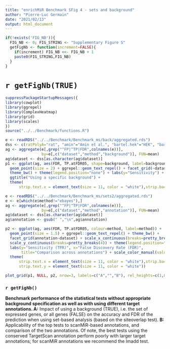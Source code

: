 ```yaml
---
title: "enrichMiR Benchmark SFig 4 - sets and background"
author: "Pierre-Luc Germain"
date: "2021/02/13"
output: html_document
---
```



```r
if(!exists('FIG_NB')){
  FIG_NB <- 0; FIG_STRING <- "Supplementary Figure S"
  getFigNb <- function(increment=FALSE){
    if(increment) FIG_NB <<- FIG_NB + 1
    paste0(FIG_STRING,FIG_NB)
  }
}
```

# `r getFigNb(TRUE)`

```r
suppressPackageStartupMessages({
library(cowplot)
library(ggrepel)
library(ComplexHeatmap)
library(grid)
library(scales)
})
source("../../Benchmark/functions.R")
```

```r
e <- readRDS("../../Benchmark/Benchmark_ms/back/aggregated.rds")
dss <- c(ratPolyA="rat", "amin"="Amin et al.", "bartel.hek"="HEK", "bartel.hela"="HeLa")
ag <- aggregate(e[,grep("^FP|^TP|FDR",colnames(e))], 
                by=e[,c("dataset","method","background")], FUN=mean)
ag$dataset <- dss[as.character(ag$dataset)]
p1 <- ggplot(ag, aes(FDR, TP.atFDR05, shape=background, label=background)) + 
  geom_point(size = 2) + ggrepel::geom_text_repel() + facet_grid(~dataset) +
  theme_bw() + theme(legend.position="none") + labs(y="Sensitivity") +
  ggtitle("Using a specific background") +
  theme(
      strip.text.x = element_text(size = 11, color = "white"),strip.background = element_rect(color="black", fill="black"))

e <- readRDS("../../Benchmark/Benchmark_ms/sets2/aggregated.rds")
e <- e[which(e$method!="ebayes"),]
ag <- aggregate(e[,grep("^FP|^TP|FDR",colnames(e))], 
                by=e[,c("dataset","method","annotation")], FUN=mean)
ag$dataset <- dss[as.character(ag$dataset)]
ag$annotation <- gsub(" ","\n",ag$annotation)

p2 <- ggplot(ag, aes(FDR, TP.atFDR05, colour=method, label=method)) + 
  geom_point(size = 1.5) + ggrepel::geom_text_repel() + theme_bw() + 
  facet_grid(annotation~dataset) + scale_x_continuous(breaks=pretty_breaks(4)) + 
  scale_y_continuous(breaks=pretty_breaks(4)) + theme(legend.position="none") +
  labs(y="Sensitivity (TPR)", x="False Discovery Rate (FDR)", 
       title="Comparison across annotations") + scale_color_manual(values = c("#E65D2FFF","#A92E5EFF","#000004FF"))  +
  theme(
      strip.text.x = element_text(size = 11, color = "white"),strip.background = element_rect(color="black", fill="black"),
      strip.text.y = element_text(size = 11, color = "white"))

plot_grid(p1, NULL, p2, nrow=3, labels=c("A","","B"), rel_heights=c(1,0.1,2.2), scale=c(0.93,0.95))
```


### `r getFigNb()`

**Benchmark performance of the statistical tests without appropriate background specification as well as with using different target annotations. A:** Impact of using a background (TRUE), i.e. the set of expressed genes, or all genes (FALSE) on the accuracy and FDR of the prediction when using set-based analysis (based on the siteoverlap test).
**B:** Applicability of the top tests to scanMiR-based annotations, and comparison of the two annotations. Of note, the best tests using the conserved TargetScan annotation perform poorly with larger target annotations; for scanMiR annotations we recommend the lmadd test.
